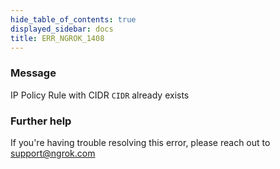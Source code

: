 ```yaml
---
hide_table_of_contents: true
displayed_sidebar: docs
title: ERR_NGROK_1408
---
```


### Message

IP Policy Rule with CIDR `CIDR` already exists

### Further help

If you're having trouble resolving this error, please reach out to [support@ngrok.com](mailto:support@ngrok.com?subject=Help%20with%20ERR_NGROK_1408)
